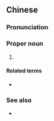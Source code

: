 {{also|华北}}
==Chinese==
{{zh-forms|s=华北|[[China]]<br>([[area]] of [[Chinese]] [[culture]])|[[north]]&nbsp;[part]}}

===Pronunciation===
{{zh-pron
|m=Huáběi
|c=waa4 bak1
|mn=Hôa-pak
|cat=pn
}}

===Proper noun===
{{zh-proper noun}}

# {{lb|zh|literary}} {{w|North China}}

====Related terms====
* {{zh-l|華南|South China}}

===See also===
* {{zh-l|北方}}